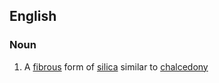 ==English==

===Noun===
{{en-noun}}

#{{mineralogy}} A [[fibrous]] form of [[silica]] similar to [[chalcedony]]